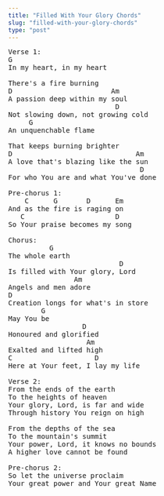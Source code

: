 ```yaml
---
title: "Filled With Your Glory Chords"
slug: "filled-with-your-glory-chords"
type: "post"
---
```


<pre>
Verse 1:  
G               
In my heart, in my heart                
 
There's a fire burning          
D                        Am
A passion deep within my soul
 	                      D 
Not slowing down, not growing cold
     G
An unquenchable flame           
    
That keeps burning brighter
D                              Am 
A love that's blazing like the sun  	  
                                D 
For who You are and what You've done

Pre-chorus 1:
    C      G       D      Em
And as the fire is raging on
   C                      D
So Your praise becomes my song

Chorus:
          G               
The whole earth           
                           D 
Is filled with Your glory, Lord
                Am            
Angels and men adore  
D 
Creation longs for what's in store
        G        
May You be     
                  D 
Honoured and glorified     
                   Am 
Exalted and lifted high
C                    D
Here at Your feet, I lay my life

Verse 2:
From the ends of the earth 
To the heights of heaven
Your glory, Lord, is far and wide 
Through history You reign on high

From the depths of the sea 
To the mountain's summit
Your power, Lord, it knows no bounds 
A higher love cannot be found

Pre-chorus 2:
So let the universe proclaim
Your great power and Your great Name
</pre>